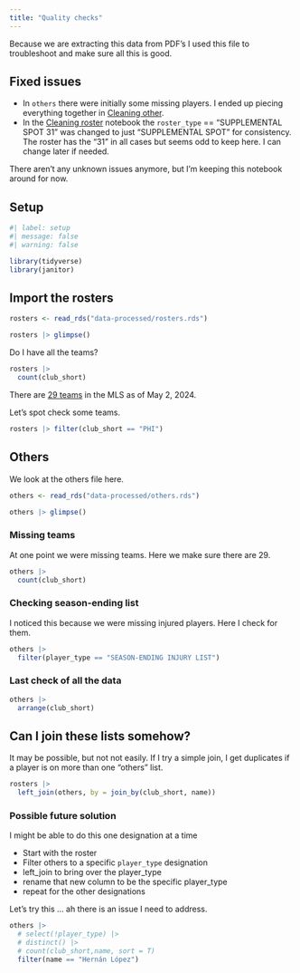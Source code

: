 ```yaml
---
title: "Quality checks"
---
```


Because we are extracting this data from PDF's I used this file to troubleshoot and make sure all this is good.

## Fixed issues

- In `others` there were initially some missing players. I ended up piecing everything together in [Cleaning other](01-cleaning-other.qmd).
- In the [Cleaning roster](01-cleaning-roster.qmd) notebook the `roster_type` == "SUPPLEMENTAL SPOT 31" was changed to just "SUPPLEMENTAL SPOT" for consistency. The roster has the "31" in all cases but seems odd to keep here. I can change later if needed.

There aren't any unknown issues anymore, but I'm keeping this notebook around for now.

## Setup

```r
#| label: setup
#| message: false
#| warning: false

library(tidyverse)
library(janitor)
```


## Import the rosters

```r
rosters <- read_rds("data-processed/rosters.rds")

rosters |> glimpse()
```

Do I have all the teams?

```r
rosters |> 
  count(club_short)
```

There are [29 teams](https://en.wikipedia.org/wiki/Major_League_Soccer) in the MLS as of May 2, 2024.

Let's spot check some teams.

```r
rosters |> filter(club_short == "PHI")
```

## Others

We look at the others file here.

```r
others <- read_rds("data-processed/others.rds")

others |> glimpse()
```

### Missing teams

At one point we were missing teams. Here we make sure there are 29.

```r
others |> 
  count(club_short)
```

### Checking season-ending list

I noticed this because we were missing injured players. Here I check for them.

```r
others |> 
  filter(player_type == "SEASON-ENDING INJURY LIST")
```

### Last check of all the data

```r
others |> 
  arrange(club_short)
```

## Can I join these lists somehow?

It may be possible, but not not easily. If I try a simple join, I get duplicates if a player is on more than one "others" list.

```r
rosters |> 
  left_join(others, by = join_by(club_short, name))
```

### Possible future solution

I might be able to do this one designation at a time

- Start with the roster
- Filter others to a specific `player_type` designation
- left_join to bring over the player_type
- rename that new column to be the specific player_type
- repeat for the other designations

Let's try this ... ah there is an issue I need to address.

```r
others |> 
  # select(!player_type) |> 
  # distinct() |> 
  # count(club_short,name, sort = T)
  filter(name == "Hernán López")
  
```




















